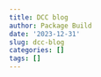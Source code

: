 ```yaml
---
title: DCC blog
author: Package Build
date: '2023-12-31'
slug: dcc-blog
categories: []
tags: []
---
```

